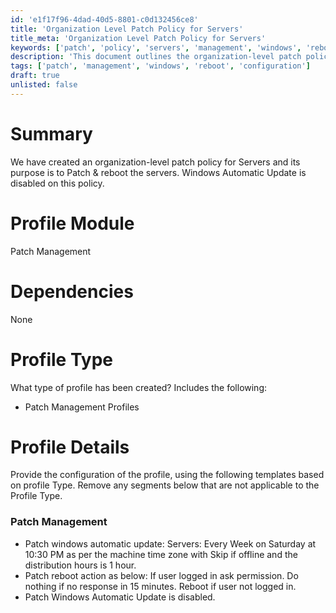 ```yaml
---
id: 'e1f17f96-4dad-40d5-8801-c0d132456ce8'
title: 'Organization Level Patch Policy for Servers'
title_meta: 'Organization Level Patch Policy for Servers'
keywords: ['patch', 'policy', 'servers', 'management', 'windows', 'reboot']
description: 'This document outlines the organization-level patch policy for servers, detailing the configuration for patch management, including the scheduling of updates and reboot actions. It emphasizes the disabling of Windows Automatic Update and the conditions under which server reboots occur.'
tags: ['patch', 'management', 'windows', 'reboot', 'configuration']
draft: true
unlisted: false
---
```

# Summary

We have created an organization-level patch policy for Servers and its purpose is to Patch & reboot the servers. Windows Automatic Update is disabled on this policy.

# Profile Module

Patch Management

# Dependencies

None

# Profile Type

What type of profile has been created? Includes the following:

- Patch Management Profiles

# Profile Details

Provide the configuration of the profile, using the following templates based on profile Type. Remove any segments below that are not applicable to the Profile Type.

### Patch Management

- Patch windows automatic update: Servers: Every Week on Saturday at 10:30 PM as per the machine time zone with Skip if offline and the distribution hours is 1 hour.
- Patch reboot action as below: If user logged in ask permission. Do nothing if no response in 15 minutes. Reboot if user not logged in.
- Patch Windows Automatic Update is disabled.













